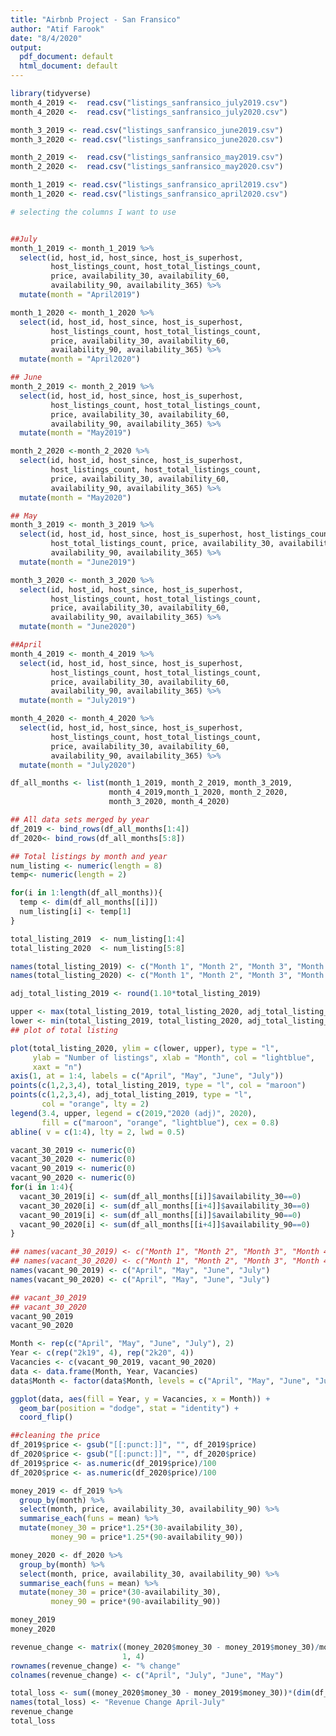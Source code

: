 ```yaml
---
title: "Airbnb Project - San Fransico"
author: "Atif Farook"
date: "8/4/2020"
output:
  pdf_document: default
  html_document: default
---
```


```r
library(tidyverse)
month_4_2019 <-  read.csv("listings_sanfransico_july2019.csv") 
month_4_2020 <-  read.csv("listings_sanfransico_july2020.csv")

month_3_2019 <- read.csv("listings_sanfransico_june2019.csv")
month_3_2020 <- read.csv("listings_sanfransico_june2020.csv")

month_2_2019 <-  read.csv("listings_sanfransico_may2019.csv")
month_2_2020 <-  read.csv("listings_sanfransico_may2020.csv")

month_1_2019 <- read.csv("listings_sanfransico_april2019.csv")
month_1_2020 <- read.csv("listings_sanfransico_april2020.csv")

```


```r
# selecting the columns I want to use 


##July 
month_1_2019 <- month_1_2019 %>% 
  select(id, host_id, host_since, host_is_superhost,
         host_listings_count, host_total_listings_count, 
         price, availability_30, availability_60,
         availability_90, availability_365) %>% 
  mutate(month = "April2019")

month_1_2020 <- month_1_2020 %>% 
  select(id, host_id, host_since, host_is_superhost,
         host_listings_count, host_total_listings_count, 
         price, availability_30, availability_60, 
         availability_90, availability_365) %>% 
  mutate(month = "April2020")

## June 
month_2_2019 <- month_2_2019 %>% 
  select(id, host_id, host_since, host_is_superhost, 
         host_listings_count, host_total_listings_count, 
         price, availability_30, availability_60, 
         availability_90, availability_365) %>% 
  mutate(month = "May2019")

month_2_2020 <-month_2_2020 %>% 
  select(id, host_id, host_since, host_is_superhost, 
         host_listings_count, host_total_listings_count, 
         price, availability_30, availability_60, 
         availability_90, availability_365) %>% 
  mutate(month = "May2020")

## May
month_3_2019 <- month_3_2019 %>% 
  select(id, host_id, host_since, host_is_superhost, host_listings_count, 
         host_total_listings_count, price, availability_30, availability_60, 
         availability_90, availability_365) %>% 
  mutate(month = "June2019")

month_3_2020 <- month_3_2020 %>% 
  select(id, host_id, host_since, host_is_superhost, 
         host_listings_count, host_total_listings_count, 
         price, availability_30, availability_60, 
         availability_90, availability_365) %>% 
  mutate(month = "June2020")

##April
month_4_2019 <- month_4_2019 %>% 
  select(id, host_id, host_since, host_is_superhost, 
         host_listings_count, host_total_listings_count, 
         price, availability_30, availability_60, 
         availability_90, availability_365) %>% 
  mutate(month = "July2019")

month_4_2020 <- month_4_2020 %>% 
  select(id, host_id, host_since, host_is_superhost, 
         host_listings_count, host_total_listings_count, 
         price, availability_30, availability_60, 
         availability_90, availability_365) %>% 
  mutate(month = "July2020")

df_all_months <- list(month_1_2019, month_2_2019, month_3_2019, 
                      month_4_2019,month_1_2020, month_2_2020,  
                      month_3_2020, month_4_2020)

## All data sets merged by year 
df_2019 <- bind_rows(df_all_months[1:4])
df_2020<- bind_rows(df_all_months[5:8])

```

```r
## Total listings by month and year
num_listing <- numeric(length = 8)
temp<- numeric(length = 2)

for(i in 1:length(df_all_months)){
  temp <- dim(df_all_months[[i]])
  num_listing[i] <- temp[1]
}

total_listing_2019  <- num_listing[1:4]
total_listing_2020  <- num_listing[5:8]

names(total_listing_2019) <- c("Month 1", "Month 2", "Month 3", "Month 4")
names(total_listing_2020) <- c("Month 1", "Month 2", "Month 3", "Month 4")

adj_total_listing_2019 <- round(1.10*total_listing_2019)

upper <- max(total_listing_2019, total_listing_2020, adj_total_listing_2019) + 1200
lower <- min(total_listing_2019, total_listing_2020, adj_total_listing_2019) - 500 
## plot of total listing

plot(total_listing_2020, ylim = c(lower, upper), type = "l", 
     ylab = "Number of listings", xlab = "Month", col = "lightblue", 
     xaxt = "n")
axis(1, at = 1:4, labels = c("April", "May", "June", "July"))
points(c(1,2,3,4), total_listing_2019, type = "l", col = "maroon")
points(c(1,2,3,4), adj_total_listing_2019, type = "l", 
       col = "orange", lty = 2)
legend(3.4, upper, legend = c(2019,"2020 (adj)", 2020), 
       fill = c("maroon", "orange", "lightblue"), cex = 0.8)
abline( v = c(1:4), lty = 2, lwd = 0.5)
```


```r

vacant_30_2019 <- numeric(0)
vacant_30_2020 <- numeric(0)
vacant_90_2019 <- numeric(0)
vacant_90_2020 <- numeric(0)
for(i in 1:4){
  vacant_30_2019[i] <- sum(df_all_months[[i]]$availability_30==0) 
  vacant_30_2020[i] <- sum(df_all_months[[i+4]]$availability_30==0) 
  vacant_90_2019[i] <- sum(df_all_months[[i]]$availability_90==0)
  vacant_90_2020[i] <- sum(df_all_months[[i+4]]$availability_90==0)
}

## names(vacant_30_2019) <- c("Month 1", "Month 2", "Month 3", "Month 4")
## names(vacant_30_2020) <- c("Month 1", "Month 2", "Month 3", "Month 4")
names(vacant_90_2019) <- c("April", "May", "June", "July")
names(vacant_90_2020) <- c("April", "May", "June", "July")

## vacant_30_2019
## vacant_30_2020
vacant_90_2019
vacant_90_2020

Month <- rep(c("April", "May", "June", "July"), 2)
Year <- c(rep("2k19", 4), rep("2k20", 4))
Vacancies <- c(vacant_90_2019, vacant_90_2020)
data <- data.frame(Month, Year, Vacancies)
data$Month <- factor(data$Month, levels = c("April", "May", "June", "July"))

ggplot(data, aes(fill = Year, y = Vacancies, x = Month)) + 
  geom_bar(position = "dodge", stat = "identity") + 
  coord_flip()

```

```r
##cleaning the price 
df_2019$price <- gsub("[[:punct:]]", "", df_2019$price)
df_2020$price <- gsub("[[:punct:]]", "", df_2020$price)
df_2019$price <- as.numeric(df_2019$price)/100
df_2020$price <- as.numeric(df_2020$price)/100
```

```r
money_2019 <- df_2019 %>% 
  group_by(month) %>% 
  select(month, price, availability_30, availability_90) %>%
  summarise_each(funs = mean) %>%
  mutate(money_30 = price*1.25*(30-availability_30), 
         money_90 = price*1.25*(90-availability_90))

money_2020 <- df_2020 %>% 
  group_by(month) %>% 
  select(month, price, availability_30, availability_90) %>%
  summarise_each(funs = mean) %>%
  mutate(money_30 = price*(30-availability_30), 
         money_90 = price*(90-availability_90))

money_2019
money_2020

revenue_change <- matrix((money_2020$money_30 - money_2019$money_30)/money_2019$money_30, 
                         1, 4)
rownames(revenue_change) <- "% change"
colnames(revenue_change) <- c("April", "July", "June", "May")

total_loss <- sum((money_2020$money_30 - money_2019$money_30))*(dim(df_2020)[1]/4)
names(total_loss) <- "Revenue Change April-July"
revenue_change
total_loss

```
